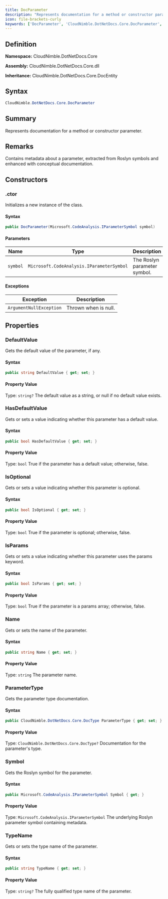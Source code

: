 ```yaml
---
title: DocParameter
description: "Represents documentation for a method or constructor parameter."
icon: file-brackets-curly
keywords: ['DocParameter', 'CloudNimble.DotNetDocs.Core.DocParameter', 'CloudNimble.DotNetDocs.Core', 'class', 'CloudNimble.DotNetDocs.Core.DocEntity']
---
```


## Definition

**Namespace:** CloudNimble.DotNetDocs.Core

**Assembly:** CloudNimble.DotNetDocs.Core.dll

**Inheritance:** CloudNimble.DotNetDocs.Core.DocEntity

## Syntax

```csharp
CloudNimble.DotNetDocs.Core.DocParameter
```

## Summary

Represents documentation for a method or constructor parameter.

## Remarks

Contains metadata about a parameter, extracted from Roslyn symbols and enhanced
            with conceptual documentation.

## Constructors

### .ctor

Initializes a new instance of the  class.

#### Syntax

```csharp
public DocParameter(Microsoft.CodeAnalysis.IParameterSymbol symbol)
```

#### Parameters

| Name | Type | Description |
|------|------|-------------|
| `symbol` | `Microsoft.CodeAnalysis.IParameterSymbol` | The Roslyn parameter symbol. |

#### Exceptions

| Exception | Description |
|-----------|-------------|
| `ArgumentNullException` | Thrown when  is null. |

## Properties

### DefaultValue

Gets the default value of the parameter, if any.

#### Syntax

```csharp
public string DefaultValue { get; set; }
```

#### Property Value

Type: `string?`
The default value as a string, or null if no default value exists.

### HasDefaultValue

Gets or sets a value indicating whether this parameter has a default value.

#### Syntax

```csharp
public bool HasDefaultValue { get; set; }
```

#### Property Value

Type: `bool`
True if the parameter has a default value; otherwise, false.

### IsOptional

Gets or sets a value indicating whether this parameter is optional.

#### Syntax

```csharp
public bool IsOptional { get; set; }
```

#### Property Value

Type: `bool`
True if the parameter is optional; otherwise, false.

### IsParams

Gets or sets a value indicating whether this parameter uses the params keyword.

#### Syntax

```csharp
public bool IsParams { get; set; }
```

#### Property Value

Type: `bool`
True if the parameter is a params array; otherwise, false.

### Name

Gets or sets the name of the parameter.

#### Syntax

```csharp
public string Name { get; set; }
```

#### Property Value

Type: `string`
The parameter name.

### ParameterType

Gets the parameter type documentation.

#### Syntax

```csharp
public CloudNimble.DotNetDocs.Core.DocType ParameterType { get; set; }
```

#### Property Value

Type: `CloudNimble.DotNetDocs.Core.DocType?`
Documentation for the parameter's type.

### Symbol

Gets the Roslyn symbol for the parameter.

#### Syntax

```csharp
public Microsoft.CodeAnalysis.IParameterSymbol Symbol { get; }
```

#### Property Value

Type: `Microsoft.CodeAnalysis.IParameterSymbol`
The underlying Roslyn parameter symbol containing metadata.

### TypeName

Gets or sets the type name of the parameter.

#### Syntax

```csharp
public string TypeName { get; set; }
```

#### Property Value

Type: `string?`
The fully qualified type name of the parameter.

